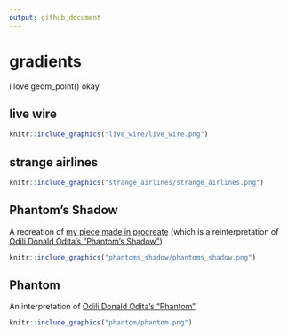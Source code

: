 ```yaml
---
output: github_document
---
```


# gradients

i love geom_point() okay

## live wire

```r
knitr::include_graphics("live_wire/live_wire.png")
```

## strange airlines

```r
knitr::include_graphics("strange_airlines/strange_airlines.png")
```

## Phantom's Shadow

A recreation of [my piece made in procreate](https://twitter.com/sharlagelfand/status/1418021325822701574) (which is a reinterpretation of [Odili Donald Odita's "Phantom's Shadow"](https://www.stevenson.info/exhibition/3088/work/3))

```r
knitr::include_graphics("phantoms_shadow/phantoms_shadow.png")
```

## Phantom

An interpretation of [Odili Donald Odita's "Phantom"](https://www.stevenson.info/exhibition/3088/work/2)

```r
knitr::include_graphics("phantom/phantom.png")
```
